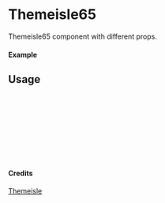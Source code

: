 
<Meta of={Themeisle65} title="Themeisle/Themeisle65" />

# Themeisle65

Themeisle65 component with different props.

#### Example

<Canvas of={Themeisle65.Primary} />

## Usage

```ts
import { Themeisle65 } from "yadl-ui";

const Example = () => {
  return (
      <Themeisle65 />
  );
};

export default Example;
```

#### Credits
[Themeisle](https://themeisle.com/illustrations/)
